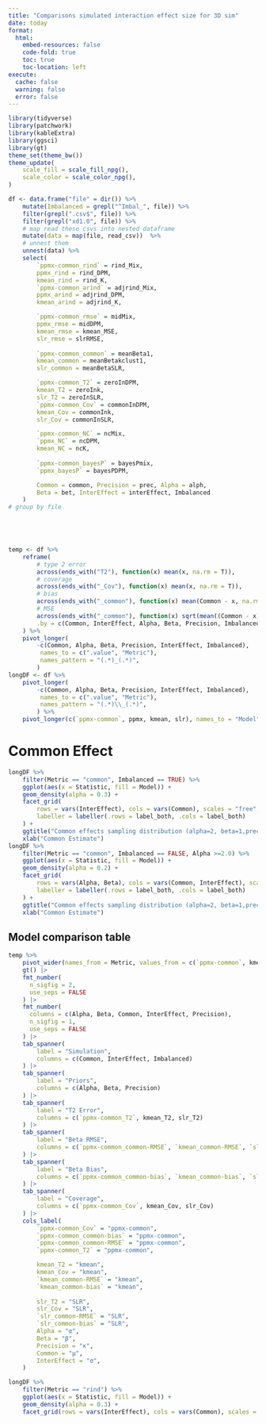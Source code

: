 ```yaml
---
title: "Comparisons simulated interaction effect size for 3D sim"
date: today
format:
  html:
    embed-resources: false
    code-fold: true
    toc: true
    toc-location: left
execute: 
  cache: false
  warning: false
  error: false
---
```





```r
library(tidyverse)
library(patchwork)
library(kableExtra)
library(ggsci)
library(gt)
theme_set(theme_bw())
theme_update(
    scale_fill = scale_fill_npg(),
    scale_color = scale_color_npg(),
)

df <- data.frame("file" = dir()) %>%
    mutate(Imbalanced = grepl("^Imbal_", file)) %>%
    filter(grepl(".csv$", file)) %>%
    filter(grepl("xd1.0", file)) %>%
    # map read these csvs into nested dataframe
    mutate(data = map(file, read_csv))  %>%
    # unnest them
    unnest(data) %>%
    select(
        `ppmx-common_rind` = rind_Mix,
        ppmx_rind = rind_DPM,
        kmean_rind = rind_K,
        `ppmx-common_arind` = adjrind_Mix,
        ppmx_arind = adjrind_DPM,
        kmean_arind = adjrind_K,

        `ppmx-common_rmse` = midMix,
        ppmx_rmse = midDPM,
        kmean_rmse = kmean_MSE,
        slr_rmse = slrRMSE,
        
        `ppmx-common_common` = meanBeta1,
        kmean_common = meanBetakclust1,
        slr_common = meanBetaSLR,

        `ppmx-common_T2` = zeroInDPM,
        kmean_T2 = zeroInk,
        slr_T2 = zeroInSLR,
        `ppmx-common_Cov` = commonInDPM,
        kmean_Cov = commonInk,
        slr_Cov = commonInSLR,

        `ppmx-common_NC` = ncMix,
        `ppmx_NC` = ncDPM,
        kmean_NC = ncK,
        
        `ppmx-common_bayesP` = bayesPmix,
        `ppmx_bayesP` = bayesPDPM,

        Common = common, Precision = prec, Alpha = alph,
        Beta = bet, InterEffect = interEffect, Imbalanced
    )
# group by file

    



temp <- df %>%
    reframe(
        # type 2 error
        across(ends_with("T2"), function(x) mean(x, na.rm = T)),
        # coverage
        across(ends_with("_Cov"), function(x) mean(x, na.rm = T)),
        # bias
        across(ends_with("_common"), function(x) mean(Common - x, na.rm = T), .names= "{.col}-bias"),
        # MSE
        across(ends_with("_common"), function(x) sqrt(mean((Common - x)^2, na.rm = T)), .names= "{.col}-RMSE"),
        .by = c(Common, InterEffect, Alpha, Beta, Precision, Imbalanced)
    ) %>%
    pivot_longer(
        -c(Common, Alpha, Beta, Precision, InterEffect, Imbalanced),
         names_to = c(".value", "Metric"),
         names_pattern = "(.*)_(.*)",
        )
longDF <- df %>%
    pivot_longer(
        -c(Common, Alpha, Beta, Precision, InterEffect, Imbalanced),
         names_to = c(".value", "Metric"),
         names_pattern = "(.*)\\_(.*)",
        ) %>%
    pivot_longer(c(`ppmx-common`, ppmx, kmean, slr), names_to = "Model", values_to = "Statistic")
```


# Common Effect
```r
longDF %>%
    filter(Metric == "common", Imbalanced == TRUE) %>%
    ggplot(aes(x = Statistic, fill = Model)) +
    geom_density(alpha = 0.3) +
    facet_grid(
        rows = vars(InterEffect), cols = vars(Common), scales = "free",
        labeller = labeller(.rows = label_both, .cols = label_both)
    ) +
    ggtitle("Common effects sampling distribution (alpha=2, beta=1,prec=0.01), Imbalanced") +
    xlab("Common Estimate")
longDF %>%
    filter(Metric == "common", Imbalanced == FALSE, Alpha >=2.0) %>%
    ggplot(aes(x = Statistic, fill = Model)) +
    geom_density(alpha = 0.2) +
    facet_grid(
        rows = vars(Alpha, Beta), cols = vars(Common, InterEffect), scales = "free",
        labeller = labeller(.rows = label_both, .cols = label_both)
    ) +
    ggtitle("Common effects sampling distribution (alpha=2, beta=1,prec=0.01), Imbalanced") +
    xlab("Common Estimate")
```

## Model comparison table 
```r
temp %>%
    pivot_wider(names_from = Metric, values_from = c(`ppmx-common`, kmean, slr)) |>
    gt() |>
    fmt_number(
      n_sigfig = 2,
      use_seps = FALSE
    ) |>
    fmt_number(
      columns = c(Alpha, Beta, Common, InterEffect, Precision),
      n_sigfig = 1,
      use_seps = FALSE
    ) |>
    tab_spanner(
        label = "Simulation",
        columns = c(Common, InterEffect, Imbalanced)
    ) |>
    tab_spanner(
        label = "Priors",
        columns = c(Alpha, Beta, Precision)
    ) |>
    tab_spanner(
        label = "T2 Error",
        columns = c(`ppmx-common_T2`, kmean_T2, slr_T2)
    ) |>
    tab_spanner(
        label = "Beta RMSE",
        columns = c(`ppmx-common_common-RMSE`, `kmean_common-RMSE`, `slr_common-RMSE`)
    ) |>
    tab_spanner(
        label = "Beta Bias",
        columns = c(`ppmx-common_common-bias`, `kmean_common-bias`, `slr_common-bias`)
    ) |>
    tab_spanner(
        label = "Coverage",
        columns = c(`ppmx-common_Cov`, kmean_Cov, slr_Cov)
    ) |>
    cols_label(
        `ppmx-common_Cov` = "ppmx-common",
        `ppmx-common_common-bias` = "ppmx-common",
        `ppmx-common_common-RMSE` = "ppmx-common",
        `ppmx-common_T2` = "ppmx-common",

        kmean_T2 = "kmean",
        kmean_Cov = "kmean",
        `kmean_common-RMSE` = "kmean",
        `kmean_common-bias` = "kmean",
        
        slr_T2 = "SLR",
        slr_Cov = "SLR",
        `slr_common-RMSE` = "SLR",
        `slr_common-bias` = "SLR",
        Alpha = "α",
        Beta = "β",
        Precision = "κ",
        Common = "μ",
        InterEffect = "σ",
    )

```


```r
longDF %>%
    filter(Metric == "rind") %>%
    ggplot(aes(x = Statistic, fill = Model)) +
    geom_density(alpha = 0.3) +
    facet_grid(rows = vars(InterEffect), cols = vars(Common), scales = "free")
```
